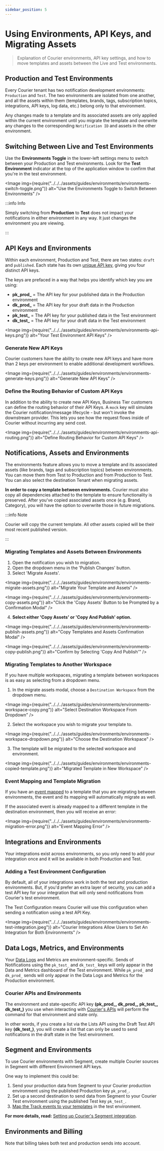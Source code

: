 ```yaml
---
sidebar_position: 5
---
```



# Using Environments, API Keys, and Migrating Assets

> Explanation of Courier environments, API key settings, and how to move templates and assets between the Live and Test environments.

## Production and Test Environments

Every Courier tenant has two notification development environments: `Production` and `Test`. The two environments are isolated from one another, and all the assets within them (templates, brands, tags, subscription topics, integrations, API keys, log data, etc.) belong only to that environment.

Any changes made to a template and its associated assets are only applied within the current environment until you migrate the template and overwrite any changes to the corresponding `Notification ID` and assets in the other environment.

## Switching Between Live and Test Environments

Use the **Environments Toggle** in the lower-left settings menu to switch between your Production and Test environments. Look for the **Test Environment** indicator at the top of the application window to confirm that you're in the test environment.

<Image
  img={require("../../../assets/guides/environments/environments-switch-toggle.png")}
  alt="Use the Environments Toggle to Switch Between Environments"
/>

:::info Info

Simply switching from **Production** to **Test** does not impact your notifications in either environment in any way. It just changes the environment you are viewing.

:::

## API Keys and Environments

Within each environment, Production and Test, there are two states: `draft` and `published`. Each state has its own [unique API key](https://app.courier.com/settings/api-keys), giving you four distinct API keys.

The keys are prefaced in a way that helps you identify which key you are using:

- **pk_prod\_** = The API key for your published data in the Production environment
- **dk_prod\_** = The API key for your draft data in the Production environment
- **pk_test\_** = The API key for your published data in the Test environment
- **dk_test\_** = The API key for your draft data in the Test environment

<Image
  img={require("../../../assets/guides/environments/environments-api-keys.png")}
  alt="Your Test Environment API Keys"
/>

### Generate New API Keys

Courier customers have the ability to create new API keys and have more than 2 keys per environment to enable additional development workflows.

<Image
  img={require("../../../assets/guides/environments/environments-generate-keys.png")}
  alt="Generate New API Keys"
/>

### Define the Routing Behavior of Custom API Keys

In addition to the ability to create new API Keys, Business Tier customers can define the routing behavior of their API Keys. A `mock` key will simulate the Courier notification/message lifecycle - but won't invoke the downstream provider. This lets you see how the request flows inside of Courier without incurring any send cost.

<Image
  img={require("../../../assets/guides/environments/environments-api-routing.png")}
  alt="Define Routing Behavior for Custom API Keys"
/>

## Notifications, Assets and Environments

The environments feature allows you to move a template and its associated assets (like brands, tags and subscription topics) between environments. You can move them from Test to Production and from Production to Test. You can also select the destination Tenant when migrating assets.

**In order to copy a template between environments.** Courier must also copy all dependencies attached to the template to ensure functionality is preserved. After you've copied associated assets once (e.g. Brand, Category), you will have the option to overwrite those in future migrations.

:::info Note

Courier will copy the current template. All other assets copied will be their most recent published version.

:::

### Migrating Templates and Assets Between Environments

1. Open the notification you wish to migration.
2. Open the dropdown menu in the 'Publish Changes' button.
3. Select 'Migrate Assets'.

<Image
  img={require("../../../assets/guides/environments/environments-migrate-assets.png")}
  alt="Migrate Your Template and Assets"
/>

<Image
  img={require("../../../assets/guides/environments/environments-copy-assets.png")}
  alt="Click the 'Copy Assets' Button to be Prompted by a Confirmation Modal"
/>

4. **Select either 'Copy Assets' or 'Copy And Publish' option.**

<Image
  img={require("../../../assets/guides/environments/environments-publish-assets.png")}
  alt="Copy Templates and Assets Confirmation Modal"
/>

<Image
  img={require("../../../assets/guides/environments/environments-copy-publish.png")}
  alt="Confirm by Selecting 'Copy And Publish'"
/>

### Migrating Templates to Another Workspace

If you have multiple workspaces, migrating a template between workspaces is as easy as selecting from a dropdown menu.

1. In the migrate assets modal, choose a `Destination Workspace` from the dropdown menu.

<Image
  img={require("../../../assets/guides/environments/environments-workspace-copy.png")}
  alt="Select Destination Workspace From Dropdown"
/>

2. Select the workspace you wish to migrate your template to.

<Image
  img={require("../../../assets/guides/environments/environments-workspace-dropdown.png")}
  alt="Choose the Destination Workspace"
/>

3. The template will be migrated to the selected workspace and environment.

<Image
  img={require("../../../assets/guides/environments/environments-copied-template.png")}
  alt="Migrated Template in New Workspace"
/>

### Event Mapping and Template Migration

If you have an [event mapped](../../../platform/sending/create-map-events.mdx) to a template that you are migrating between environments, the event and its mapping will automatically migrate as well.

If the associated event is already mapped to a different template in the destination environment, then you will receive an error:

<Image
  img={require("../../../assets/guides/environments/environments-migration-error.png")}
  alt="Event Mapping Error"
/>

## Integrations and Environments

Your integrations exist across environments, so you only need to add your integration once and it will be available in both Production and Test.

### Adding a Test Environment Configuration

By default, all of your integrations work in both the test and production environments. But, if you'd prefer an extra layer of security, you can add a test API key for your integration that will only send notifications from Courier's test environment.

The Test Configuration means Courier will use this configuration when sending a notification using a test API Key.

<Image
  img={require("../../../assets/guides/environments/environments-test-integration.jpeg")}
  alt="Courier Integrations Allow Users to Set An Integration for Both Environments"
/>

## Data Logs, Metrics, and Environments

Your [Data Logs](https://help.courier.com/en/articles/4364860-using-the-data-logs) and Metrics are environment-specific. Sends of Notifications using the `pk_test_` and `dk_test_` keys will only appear in the Data and Metrics dashboard of the Test environment. While `pk_prod_` and `dk_prod_` sends will only appear in the Data Logs and Metrics for the Production environment.

### Courier APIs and Environments

The environment and state-specific API key **(pk_prod\_, dk_prod\_, pk_test\_, dk_test\_)** you use when interacting with [Courier's APIs](../../../reference/intro.mdx) will perform the command for that environment and state only.

In other words, if you create a list via the Lists API using the Draft Test API key **(dk_test\_)**, you will create a list that can only be used to send notifications in the draft state in the Test environment.

## Segment and Environments

To use Courier environments with Segment, create multiple Courier sources in Segment with different Environment API keys.

One way to implement this could be:

1. Send your production data from Segment to your Courier production environment using the published Production key `pk_prod_`.
2. Set up a second destination to send data from Segment to your Courier Test environment using the published Test key `pk_test_`.
3. [Map the Track events to your templates](../../../platform/sending/create-map-events.mdx) in the test environment.

**For more details, read:** [Setting up Courier's Segment integration](https://help.courier.com/en/articles/4438651-setting-up-courier-s-segment-integration).

## Environments and Billing

Note that billing takes both test and production sends into account.
